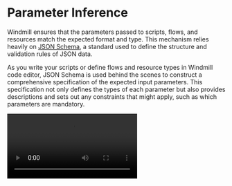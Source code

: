 
# Parameter Inference

Windmill ensures that the parameters passed to scripts, flows, and resources match the expected format and type. This mechanism relies heavily on [JSON Schema](../core_concepts/13_json_schema_and_parsing/index.mdx), a standard used to define the structure and validation rules of JSON data.

As you write your scripts or define flows and resource types in Windmill code editor, JSON Schema is used behind the scenes to construct a comprehensive specification of the expected input parameters. This specification not only defines the types of each parameter but also provides descriptions and sets out any constraints that might apply, such as which parameters are mandatory.

<video
	className="border-2 rounded-lg object-cover w-full h-full dark:border-gray-800"
	controls
	src="/videos/parameter_inference.mp4"
/>

<br />

<div className="grid grid-cols-2 gap-6 mb-4">
	<DocCard
		title="JSON Schema and Parsing"
		description="JSON Schemas are used for defining the input specification for scripts and flows, and specifying resource types."
		href="/docs/core_concepts/json_schema_and_parsing"
	/>
</div>
